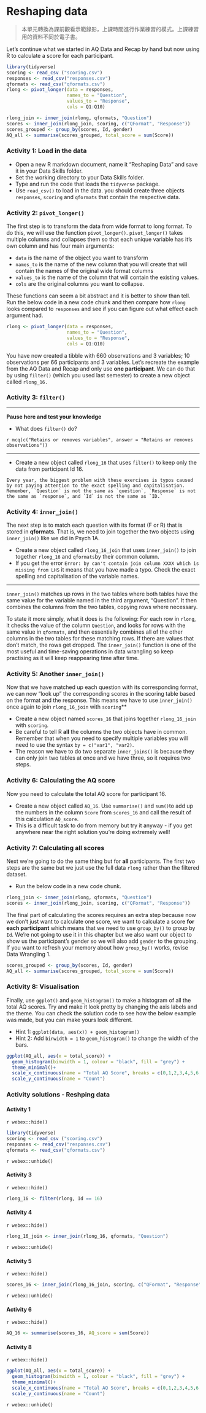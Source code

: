 # Reshaping data

> 本單元轉換為課前觀看示範錄影，上課時間進行作業練習的模式。上課練習用的資料不同於電子書。

Let’s continue what we started in AQ Data and Recap by hand but now using R to calculate a score for each participant.

```r
library(tidyverse)
scoring <- read_csv ("scoring.csv")
responses <- read_csv("responses.csv")
qformats <- read_csv("qformats.csv")
rlong <- pivot_longer(data = responses, 
                      names_to = "Question",  
                      values_to = "Response",
                      cols = Q1:Q10)

rlong_join <- inner_join(rlong, qformats, "Question")
scores <- inner_join(rlong_join, scoring, c("QFormat", "Response"))
scores_grouped <- group_by(scores, Id, gender)
AQ_all <- summarise(scores_grouped, total_score = sum(Score))
```

### Activity 1: Load in the data

* Open a new R markdown document, name it "Reshaping Data" and save it in your Data Skills folder.
* Set the working directory to your Data Skills folder.
* Type and run the code that loads the `tidyverse` package.
* Use `read_csv()` to load in the data. you should create three objects `responses`, `scoring` and `qformats` that contain the respective data.

### Activity 2: `pivot_longer()`

The first step is to transform the data from wide format to long format. To do this, we will use the function `pivot_longer()`. `pivot_longer()` takes multiple columns and collapses them so that each unique variable has it’s own column and has four main arguments:

* `data` is the name of the object you want to transform
* `names_to` is the name of the new column that you will create that will contain the names of the original wide format columns
* `values_to` is the name of the column that will contain the existing values.
* `cols` are the original columns you want to collapse.

These functions can seem a bit abstract and it is better to show than tell. Run the below code in a new code chunk and then compare how `rlong` looks compared to `responses` and see if you can figure out what effect each argument had.

```r
rlong <- pivot_longer(data = responses, 
                      names_to = "Question",  
                      values_to = "Response",
                      cols = Q1:Q10)
```

You have now created a tibble with 660 observations and 3 variables; 10 observations per 66 participants and 3 variables. Let's recreate the example from the AQ Data and Recap and only use **one participant**. We can do that by using `filter()` (which you used last semester) to create a new object called `rlong_16.` 

### Activity 3: `filter()`

******

**Pause here and test your knowledge**

* What does `filter()` do? 

`r mcq(c("Retains or removes variables", answer = "Retains or removes observations"))`

******

* Create a new object called `rlong_16` that uses `filter()` to keep only the data from participant Id 16.


```block

Every year, the biggest problem with these exercises is typos caused by not paying attention to the exact spelling and capitalisation. Remember, `Question` is not the same as `question`, `Response` is not the same as `response`, and `Id` is not the same as `ID.`

```

### Activity 4: `inner_join()`

The next step is to match each question with its format (F or R) that is stored in **qformats**. That is, we need to join together the two objects using `inner_join()` like we did in Psych 1A. 

* Create a new object called `rlong_16_join` that uses `inner_join()` to join together `rlong_16` and `qformats`by their common column.
* If you get the error `Error: by can't contain join column XXXX which is missing from LHS` it means that you have made a typo. Check the exact spelling and capitalisation of the variable names.

****************************

`inner_join()` matches up rows in the two tables where both tables have the same value for the variable named in the third argument, “Question”. It then combines the columns from the two tables, copying rows where necessary. 

To state it more simply, what it does is the following: For each row in `rlong`, it checks the value of the column `Question`, and looks for rows with the same value in `qformats`, and then essentially combines all of the other columns in the two tables for these matching rows. If there are values that don't match, the rows get dropped. The `inner_join()` function is one of the most useful and time-saving operations in data wrangling so keep practising as it will keep reappearing time after time.  

### Activity 5: Another `inner_join()` 

Now that we have matched up each question with its corresponding format, we can now “look up” the corresponding scores in the scoring table based on the format and the response. This means we have to use `inner_join()` once again to join `rlong_16_join` with `scoring`**

* Create a new object named `scores_16` that joins together `rlong_16_join` with `scoring`.
* Be careful to tell R **all** the columns the two objects have in common. Remember that when you need to specify multiple variables you will need to use the syntax `by = c("var1", "var2)`.
* The reason we have to do two separate `inner_joins()` is because they can only join two tables at once and we have three, so it requires two steps.


### Activity 6: Calculating the AQ score 

Now you need to calculate the total AQ score for participant 16.

* Create a new object called `AQ_16`. Use `summarise()` and `sum()`to add up the numbers in the column `Score` from `scores_16` and call the result of this calculation `AQ_score`.
* This is a difficult task to do from memory but try it anyway - if you get anywhere near the right solution you're doing extremely well!

### Activity 7: Calculating all scores

Next we're going to do the same thing but for **all** participants. The first two steps are the same but we just use the full data `rlong` rather than the filtered dataset.

* Run the below code in a new code chunk.

```r
rlong_join <- inner_join(rlong, qformats, "Question")
scores <- inner_join(rlong_join, scoring, c("QFormat", "Response"))
```

The final part of calculating the scores requires an extra step because now we don't just want to calculate one score, we want to calculate a score **for each participant** which means that we need to use `group_by()` to group by `Id`. We're not going to use it in this chapter but we also want our object to show us the participant's gender so we will also add `gender` to the grouping. If you want to refresh your memory about how `group_by()` works, revise Data Wrangling 1.

```r
scores_grouped <- group_by(scores, Id, gender)
AQ_all <- summarise(scores_grouped, total_score = sum(Score))
```

### Activity 8: Visualisation

Finally, use `ggplot()` and `geom_histogram()` to make a histogram of all the total AQ scores. Try and make it look pretty by changing the axis labels and the theme. You can check the solution code to see how the below example was made, but you can make yours look different.

* Hint 1: `ggplot(data, aes(x)) + geom_histogram()`
* Hint 2: Add `binwidth = 1` to `geom_histogram()` to change the width of the bars.

```r

ggplot(AQ_all, aes(x = total_score)) +
  geom_histogram(binwidth = 1, colour = "black", fill = "grey") +
  theme_minimal()+
  scale_x_continuous(name = "Total AQ Score", breaks = c(0,1,2,3,4,5,6,7,8,9,10)) +
  scale_y_continuous(name = "Count")
```

### Activity solutions - Reshping data

#### Activity 1

`r webex::hide()`

```r
library(tidyverse)
scoring <- read_csv ("scoring.csv")
responses <- read_csv("responses.csv")
qformats <- read_csv("qformats.csv")
```

`r webex::unhide()`

#### Activity 3

`r webex::hide()`

```r
rlong_16 <- filter(rlong, Id == 16)
```

#### Activity 4

`r webex::hide()`

```r
rlong_16_join <- inner_join(rlong_16, qformats, "Question")
```

`r webex::unhide()`

#### Activity 5

`r webex::hide()`

```r
scores_16 <- inner_join(rlong_16_join, scoring, c("QFormat", "Response"))
```

`r webex::unhide()`

#### Activity 6

`r webex::hide()`

```r
AQ_16 <- summarise(scores_16, AQ_score = sum(Score))
```

#### Activity 8

`r webex::hide()`

```r
ggplot(AQ_all, aes(x = total_score)) +
  geom_histogram(binwidth = 1, colour = "black", fill = "grey") +
  theme_minimal()+
  scale_x_continuous(name = "Total AQ Score", breaks = c(0,1,2,3,4,5,6,7,8,9,10)) +
  scale_y_continuous(name = "Count")
```

`r webex::unhide()`
